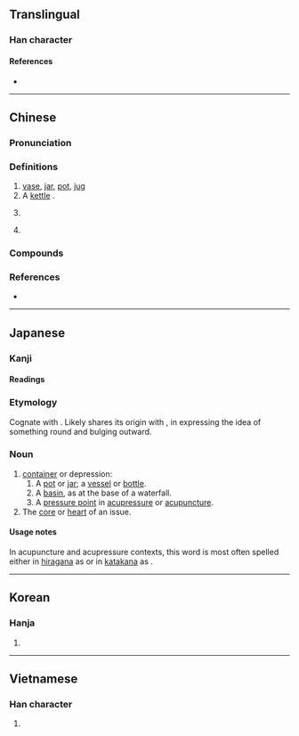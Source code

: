 {{also|壶|壷}}
{{character info/new}}
==Translingual==
{{Han simplified forms|壺|壷|壶|ex=y}}

===Han character===
{{Han char|rn=33|rad=士|as=09|sn=12|four=40107|canj=GBLM}}

====References====
* {{Han ref|kx=0243.150|dkj=05657|dj=0484.010|hdz=10468.010|uh=58FA|ud=22778|bh=B3FD|bd=46077}}

----

==Chinese==
{{zh-forms|s=壶}}

===Pronunciation===
{{zh-pron
|m=hú
|c=wu4,wu4-2
|h=pfs=fù
|md=
|mn=hô͘/ô͘
|mn_note=hô͘ - literary; ô͘ - vernacular
|w=
|mc=y
|oc=y
|cat=n,cls,propn
}}

===Definitions===
{{zh-hanzi}}

# [[vase]], [[jar]], [[pot]], [[jug]]
# A [[kettle]] {{gloss|vessel used when boiling liquid}}.
# {{zh-classifier|[[pot]]s of [[liquid]]}}
#: {{zh-x|一 壺 水|a '''pot''' of water|C}}
# {{surname|lang=zh}}

===Compounds===
{{zh-der|壺口瀑布|壺公|冰壺|壺穴|壺飧|唾壺|壺中日月|尿壺|壺漿塞道|宜興壺|大彬壺|冰壺秋月|壺漏|便壺|冰壺玉尺|一壺千金|壺中天地|壺蘆|大茶壺|壺裡乾坤|壺漿|壺天日月|壺中物|執壺|夜壺|壺狀花冠|噴壺|壺天|扳壺|懸壺|方壺|玉壺|挈榼提壺|擊碎唾壺|提壺|漏壺|挈壺|碰壺|硯水壺兒|沙壺|投壺|懸壺濟世|玉女投壺|畫壺|暖壺|水壺|王敦擊壺|提壺蘆|銅壺滴漏|箭壺|茶壺|金壺|酒壺|銅壺|簞食壺漿|電壺|負壺灌區|藤壺|藥壺|鼻煙壺|蓬壺}}

===References===
* {{R:twedu|A00835}}

----

==Japanese==

===Kanji===
{{ja-kanji|grade=uc|rs=士09|shin=壷}}

====Readings====
{{ja-readings
|on=[[こ]] (ko)
|kun=[[つぼ]] (tsubo)
}}

===Etymology===
Cognate with {{m|ja|坪|tr=tsubo}}. Likely shares its origin with {{m|ja|粒|tr=tsubu}}, in expressing the idea of something round and bulging outward.

===Noun===
{{ja-noun|つぼ}}

# [[container]] or depression:
## A [[pot]] or [[jar]]; a [[vessel]] or [[bottle]].
## A [[basin]], as at the base of a waterfall.
## A [[pressure point]] in [[acupressure]] or [[acupuncture]].
# The [[core]] or [[heart]] of an issue.

====Usage notes====
In acupuncture and acupressure contexts, this word is most often spelled either in [[hiragana]] as {{l|ja|つぼ}} or in [[katakana]] as {{l|ja|ツボ}}.

----

==Korean==

===Hanja===
{{ko-hanja|hangeul=호|rv=ho|mr=ho}}

# {{defn|lang=ko|sort=士09}}

----

==Vietnamese==

===Han character===
{{vi-readings|rs=士09|hanviet=hồ}}<!--Nom Foundation does not include this character-->

# {{defn|lang=vi|sort=士09}}